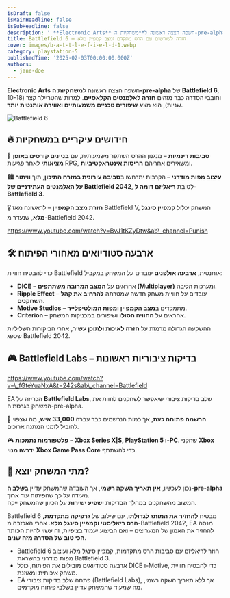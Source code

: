 ```yaml
---
isDraft: false
isMainHeadline: false
isSubHeadline: false
description: ' **Electronic Arts** חשפה הצצה ראשונה ל**משחקיות ה-pre-alpha** של **Battlefield 6**, וחובבי הסדרה כבר מזהים **חזרה לאלמנטים הקלאסיים**. למרו'
title: Battlefield 6 – חזרה לשורשים עם הרס מתקדם ומצב קמפיין מלא
cover: images/b-a-t-t-l-e-f-i-e-l-d-1.webp
category: playstation-5
publishedTime: '2025-02-03T00:00:00.000Z'
authors:
  - jane-doe
---
```


**Electronic Arts** חשפה הצצה ראשונה ל**משחקיות ה-pre-alpha** של **Battlefield 6**, וחובבי הסדרה כבר מזהים **חזרה לאלמנטים הקלאסיים**. למרות שהטריילר קצר (10-18 שניות), הוא מציג **שיפורים טכניים משמעותיים ואווירה אותנטית יותר**.

![Battlefield 6](images/resize-1.webp)

## 🔥 חידושים עיקריים במשחקיות

🎯 **סביבות דינמיות** – מנגנון ההרס השתפר משמעותית, עם **בניינים קורסים באופן מציאותי** לאחר פגיעות RPG, ומשאירים אחריהם **הריסות אינטראקטיביות**.

🏙️ **עיצוב מפות מודרני** – הקרבות יתרחשו ב**סביבה עירונית במזרח התיכון**, תוך **וויתור על האלמנטים העתידניים של Battlefield 2042**, לטובת **ריאליזם דומה ל-Battlefield 3**.

🎖️ **חזרת מצב הקמפיין** – לראשונה מאז Battlefield V, המשחק יכלול **קמפיין סינגל מלא**, שנעדר מ-Battlefield 2042.

https://www.youtube.com/watch?v=BvJ1tKZyDtw&ab\_channel=Punish

## 🛠️ ארבעה סטודיואים מאחורי הפיתוח

כדי להבטיח חוויית Battlefield אותנטית, **ארבעה אולפנים** עובדים על המשחק במקביל:

- **DICE** – אחראים על **המצב המרובה משתתפים (Multiplayer)** ומערכות הליבה.
- **Ripple Effect** – עובדים על חוויית משחק חדשה שמטרתה **להרחיב את קהל השחקנים**.
- **Motive Studios** – מתמקדים ב**מצב הקמפיין ומפות המולטיפלייר**.
- **Criterion** – אחראים על **החוויה הסולו** ושיפורים במכניקות המשחק.

ההשקעה הגדולה מרמזת על **חזרה לאיכות ולתוכן עשיר**, אחרי הביקורות השליליות שספג Battlefield 2042.

## 🎮 Battlefield Labs – בדיקות ציבוריות ראשונות

https://www.youtube.com/watch?v=\_fGteYuaNxA&t=242s&ab\_channel=Battlefield

EA הכריזה על **Battlefield Labs**, שלב בדיקות ציבורי שיאפשר לשחקנים לחוות את המשחק בגרסת ה-pre-alpha.

📌 **הרשמה פתוחה כעת**, אך כמות הנרשמים כבר עברה **33,000 איש**, מה שצפוי להוביל לזמני המתנה ארוכים.

🎮 **פלטפורמות נתמכות** – **Xbox Series X|S, PlayStation 5 ו-PC**. שחקני **Xbox ידרשו מנוי Xbox Game Pass Core** כדי להשתתף.

## 📅 מתי המשחק יוצא?

נכון לעכשיו, **אין תאריך השקה רשמי**, אך העובדה שהמשחק עדיין **בשלב ה-pre-alpha** מעידה על כך שהפיתוח עוד ארוך.  
המשוב מהשחקנים במהלך הבדיקות **ישפיע ישירות** על הכיוון שהמשחק ייקח.

Battlefield 6 מבטיח **להחזיר את המותג לגדולתו**, עם שילוב של **גרפיקה מתקדמת, הרס ריאליסטי וקמפיין סינגל מלא**. אחרי האכזבה מ-Battlefield 2042, EA מנסה להחזיר את האמון של המעריצים – ואם הביצוע יעמוד בציפיות, זה עשוי להיות **הכותר הכי טוב של הסדרה מזה שנים**.

- Battlefield 6 חוזר לריאליזם עם סביבות הרס מתקדמות, קמפיין סינגל מלא ועיצוב מפות מודרני בהשראת Battlefield 3.
- ארבעה סטודיואים מובילים את הפיתוח, כולל DICE ו-Motive, כדי להבטיח חוויית משחק איכותית ומאוזנת.
- EA פתחה שלב בדיקות ציבורי (Battlefield Labs), אך ללא תאריך השקה רשמי, מה שמעיד שהמשחק עדיין בשלבי פיתוח מוקדמים.
